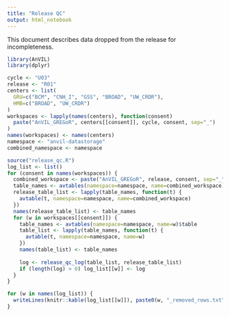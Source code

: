 ```yaml
---
title: "Release QC"
output: html_notebook
---
```


This document describes data dropped from the release for incompleteness.

```r
library(AnVIL)
library(dplyr)
```

```r
cycle <- "U03"
release <- "R01"
centers <- list(
  GRU=c("BCM", "CNH_I", "GSS", "BROAD", "UW_CRDR"),
  HMB=c("BROAD", "UW_CRDR")
)
workspaces <- lapply(names(centers), function(consent) 
  paste("AnVIL_GREGoR", centers[[consent]], cycle, consent, sep="_")
)
names(workspaces) <- names(centers)
namespace <- "anvil-datastorage"
combined_namespace <- namespace
```

```r
source("release_qc.R")
log_list <- list()
for (consent in names(workspaces)) {
  combined_workspace <- paste("AnVIL_GREGoR", release, consent, sep="_")
  table_names <- avtables(namespace=namespace, name=combined_workspace)$table
  release_table_list <- lapply(table_names, function(t) {
    avtable(t, namespace=namespace, name=combined_workspace)
  })
  names(release_table_list) <- table_names
  for (w in workspaces[[consent]]) {
    table_names <- avtables(namespace=namespace, name=w)$table
    table_list <- lapply(table_names, function(t) {
      avtable(t, namespace=namespace, name=w)
    })
    names(table_list) <- table_names
    
    log <- release_qc_log(table_list, release_table_list)
    if (length(log) > 0) log_list[[w]] <- log
  }
}
```

```r
for (w in names(log_list)) {
  writeLines(knitr::kable(log_list[[w]]), paste0(w, "_removed_rows.txt"))
}
```

